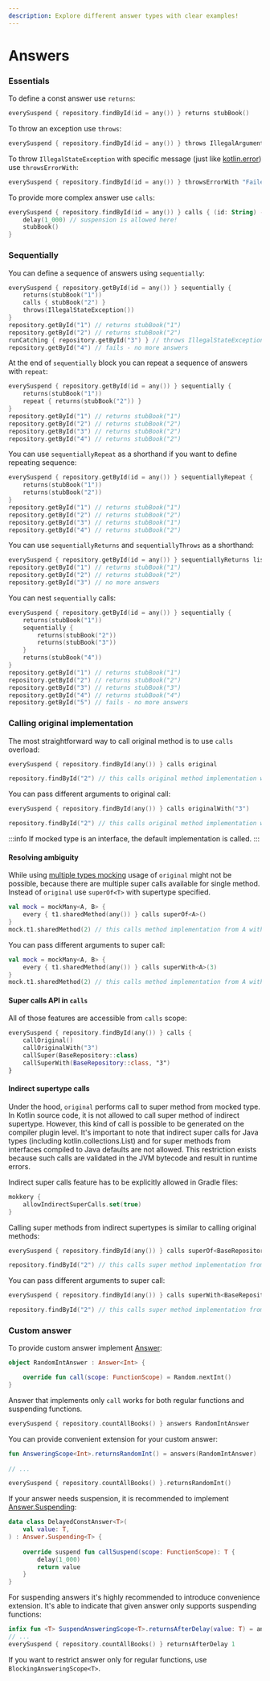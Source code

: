 ```yaml
---
description: Explore different answer types with clear examples!
---
```

# Answers

### Essentials

To define a const answer use `returns`:

```kotlin
everySuspend { repository.findById(id = any()) } returns stubBook()
```

To throw an exception use `throws`:

```kotlin
everySuspend { repository.findById(id = any()) } throws IllegalArgumentException()
```

To throw `IllegalStateException` with specific message (just like [kotlin.error](https://kotlinlang.org/api/latest/jvm/stdlib/kotlin/error.html)) use `throwsErrorWith`:
```kotlin
everySuspend { repository.findById(id = any()) } throwsErrorWith "Failed!"

```

To provide more complex answer use `calls`:

```kotlin
everySuspend { repository.findById(id = any()) } calls { (id: String) ->
    delay(1_000) // suspension is allowed here!
    stubBook()
}
```

### Sequentially

You can define a sequence of answers using `sequentially`:

```kotlin
everySuspend { repository.getById(id = any()) } sequentially {
    returns(stubBook("1"))
    calls { stubBook("2") }
    throws(IllegalStateException())
}
repository.getById("1") // returns stubBook("1")
repository.getById("2") // returns stubBook("2")
runCatching { repository.getById("3") } // throws IllegalStateException
repository.getById("4") // fails - no more answers
```

At the end of `sequentially` block you can repeat a sequence of answers with `repeat`:

```kotlin
everySuspend { repository.getById(id = any()) } sequentially {
    returns(stubBook("1"))
    repeat { returns(stubBook("2")) }
}
repository.getById("1") // returns stubBook("1")
repository.getById("2") // returns stubBook("2")
repository.getById("3") // returns stubBook("2")
repository.getById("4") // returns stubBook("2")
```

You can use `sequentiallyRepeat` as a shorthand if you want to define repeating sequence:
```kotlin
everySuspend { repository.getById(id = any()) } sequentiallyRepeat {
    returns(stubBook("1"))
    returns(stubBook("2"))
}
repository.getById("1") // returns stubBook("1")
repository.getById("2") // returns stubBook("2")
repository.getById("3") // returns stubBook("1")
repository.getById("4") // returns stubBook("2")
```

You can use `sequentiallyReturns` and `sequentiallyThrows` as a shorthand:
```kotlin
everySuspend { repository.getById(id = any()) } sequentiallyReturns listOf(stubBook("1"), stubBook("2"))
repository.getById("1") // returns stubBook("1")
repository.getById("2") // returns stubBook("2")
repository.getById("3") // no more answers
```

You can nest `sequentially` calls:

```kotlin
everySuspend { repository.getById(id = any()) } sequentially {
    returns(stubBook("1"))
    sequentially {
        returns(stubBook("2"))
        returns(stubBook("3"))
    }
    returns(stubBook("4"))
}
repository.getById("1") // returns stubBook("1")
repository.getById("2") // returns stubBook("2")
repository.getById("3") // returns stubBook("3")
repository.getById("4") // returns stubBook("4")
repository.getById("5") // fails - no more answers
```
### Calling original implementation

The most straightforward way to call original method is to use `calls` overload:

```kotlin
everySuspend { repository.findById(any()) } calls original

repository.findById("2") // this calls original method implementation with "2"
```

You can pass different arguments to original call:

```kotlin
everySuspend { repository.findById(any()) } calls originalWith("3")

repository.findById("2") // this calls original method implementation with "3"
```

:::info
If mocked type is an interface, the default implementation is called.
:::

#### Resolving ambiguity

While using [multiple types mocking](./Mocking_multiple_types) usage of `original` might not be possible,
because there are multiple super calls available for single method. Instead of `original` use `superOf<T>`
with supertype specified.

```kotlin
val mock = mockMany<A, B> {
    every { t1.sharedMethod(any()) } calls superOf<A>()
}
mock.t1.sharedMethod(2) // this calls method implementation from A with 2
```

You can pass different arguments to super call:

```kotlin
val mock = mockMany<A, B> {
    every { t1.sharedMethod(any()) } calls superWith<A>(3)
}
mock.t1.sharedMethod(2) // this calls method implementation from A with 3
```

#### Super calls API in `calls`
All of those features are accessible from `calls` scope:
```kotlin
everySuspend { repository.findById(any()) } calls {
    callOriginal()
    callOriginalWith("3")
    callSuper(BaseRepository::class)
    callSuperWith(BaseRepository::class, "3")
}
```

#### Indirect supertype calls

Under the hood, `original` performs call to super method from mocked type. In Kotlin source code, it is not allowed to call super method
of indirect supertype. However, this kind of call is possible to be generated on the compiler plugin level.
It's important to note that indirect super calls for Java types (including kotlin.collections.List) and for super
methods from interfaces compiled to Java defaults are not allowed.
This restriction exists because such calls are validated in the JVM bytecode and result in runtime errors.

Indirect super calls feature has to be explicitly allowed in Gradle files:
```kotlin
mokkery {
    allowIndirectSuperCalls.set(true)
}
```

Calling super methods from indirect supertypes is similar to calling original methods:

```kotlin
everySuspend { repository.findById(any()) } calls superOf<BaseRepository>()

repository.findById("2") // this calls super method implementation from BaseRepository with "2"
```

You can pass different arguments to super call:

```kotlin
everySuspend { repository.findById(any()) } calls superWith<BaseRepository>("3")

repository.findById("2") // this calls super method implementation from BaseRepository with "3"
```

### Custom answer

To provide custom answer implement [Answer](pathname:///api_reference/mokkery-runtime/dev.mokkery.answering/-answer/index.html):

```kotlin
object RandomIntAnswer : Answer<Int> {

    override fun call(scope: FunctionScope) = Random.nextInt()
}
```

Answer that implements only `call` works for both regular functions and suspending functions.

```kotlin
everySuspend { repository.countAllBooks() } answers RandomIntAnswer
```

You can provide convenient extension for your custom answer:

```kotlin
fun AnsweringScope<Int>.returnsRandomInt() = answers(RandomIntAnswer)
    
// ...

everySuspend { repository.countAllBooks() }.returnsRandomInt()
```

If your answer needs suspension, it is recommended to implement [Answer.Suspending](pathname:///api_reference/mokkery-runtime/dev.mokkery.answering/-answer/-suspending/index.html):

```kotlin
data class DelayedConstAnswer<T>(
    val value: T, 
) : Answer.Suspending<T> {
    
    override suspend fun callSuspend(scope: FunctionScope): T {
        delay(1_000)
        return value
    }
}
```

For suspending answers it's highly recommended to introduce convenience extension. It's able to indicate that given answer only supports suspending functions:

```kotlin
infix fun <T> SuspendAnsweringScope<T>.returnsAfterDelay(value: T) = answers(DelayedConstAnswer(value))
// ...
everySuspend { repository.countAllBooks() } returnsAfterDelay 1
```

If you want to restrict answer only for regular functions, use `BlockingAnsweringScope<T>`.